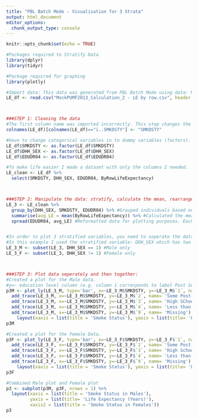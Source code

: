 ---
title: "PBL Batch Mode - Visualisation for 3 Strata"
output: html_document
editor_options: 
  chunk_output_type: console
---

```{r setup, include=FALSE}
knitr::opts_chunk$set(echo = TRUE)
```

```{r}
#Packages required to Stratify Data
library(dplyr)
library(tidyr)

#Package required for graphing
library(plotly)

#Import data: This data was generated from PBL Batch Mode using data: MockPUMF2013.csv, and selecting By Row Measures - Life Expectancy.
LE_df <- read.csv("MockPUMF2013_Calculation_2 - LE by row.csv", header = TRUE)



###STEP 1: Cleaning the data
#The first column name was imported incorrectly. This step changes the name back to how it's supposed to be. 
colnames(LE_df)[colnames(LE_df)=="ï..SMKDSTY"] <- "SMKDSTY"

#Have to change categorical variables in to dummy variables (factors). If they are not changed the graph will be incorrect.
LE_df$SMKDSTY <- as.factor(LE_df$SMKDSTY)
LE_df$DHH_SEX <- as.factor(LE_df$DHH_SEX)
LE_df$EDUDR04 <- as.factor(LE_df$EDUDR04)

#To make life easier I made a dataset with only the columns I needed.
LE_clean <- LE_df %>%
  select(SMKDSTY, DHH_SEX, EDUDR04, ByRowLifeExpectancy)



###STEP 2: Manipulate the data: stratify, calculate the mean, rearrange, and split:
LE_3 <- LE_clean %>%  
  group_by(DHH_SEX, SMKDSTY, EDUDR04) %>% #Grouped individuals based on thier levels of Sex, Smoking Status, and Education Level
  summarise(avg_LE = mean(ByRowLifeExpectancy)) %>% #Calculated the mean LE for each combination of strata levels
  spread(EDUDR04, avg_LE) #Reformatted data for plotting purposes. Each level of the variable EDUDR04 will now be it's own column and filled with the corresponding LE value. 


#In order to plot 3 stratified variables, you need to seperate the data into n subsets where n is the number of levels within one stratified variable.
#In this example I used the stratified variable: DDH_SEX which has two levels (1-Male, 2-Female). Therefore I seperated the data into two subsets one with only Male data and the other with only Female data
LE_3_M <- subset(LE_3, DHH_SEX == 1) #Male only
LE_3_F <- subset(LE_3, DHH_SEX != 1) #Female only



###STEP 3: Plot data seperately and then together:
#Created a plot for the Male data. 
#y=~ education level column (e.g. column 1 corresponds to label Post Secondary Graduate) 
p3M <- plot_ly(LE_3_M, type='bar', x=~LE_3_M$SMKDSTY, y=~LE_3_M$`1`, name = 'Post-Secondary Graduate') %>%
  add_trace(LE_3_M, x=~LE_3_M$SMKDSTY, y=~LE_3_M$`2`, name= 'Some Post-Secondary') %>%
  add_trace(LE_3_M, x=~LE_3_M$SMKDSTY, y=~LE_3_M$`3`, name= 'High SChool Graduate') %>%
  add_trace(LE_3_M, x=~LE_3_M$SMKDSTY, y=~LE_3_M$`4`, name= 'Less than High School') %>%
  add_trace(LE_3_M, x=~LE_3_M$SMKDSTY, y=~LE_3_M$`9`, name= 'Missing') %>%
    layout(xaxis = list(title = 'Smoke Status'), yaxis = list(title= 'Life Expectancy (Years)'), barmode='group')
p3M

#Created a plot for the Female Data. 
p3F <- plot_ly(LE_3_F, type='bar', x=~LE_3_F$SMKDSTY, y=~LE_3_F$`1`, name = 'Post-Secondary Graduate') %>%
  add_trace(LE_3_F, x=~LE_3_F$SMKDSTY, y=~LE_3_F$`2`, name= 'Some Post-Secondary') %>%
  add_trace(LE_3_F, x=~LE_3_F$SMKDSTY, y=~LE_3_F$`3`, name= 'High School Graduate') %>%
  add_trace(LE_3_F, x=~LE_3_F$SMKDSTY, y=~LE_3_F$`4`, name= 'Less than High School') %>%
  add_trace(LE_3_F, x=~LE_3_F$SMKDSTY, y=~LE_3_F$`9`, name= 'Missing') %>%
    layout(xaxis = list(title = 'Smoke Status'), yaxis = list(title= 'Life Expectancy (Years)'), barmode='group')
p3F

#Combined Male plot and Female plot
p3 <- subplot(p3M, p3F, nrows = 1) %>%
  layout(xaxis = list(title = 'Smoke Status in Males'), 
         yaxis = list(title= 'Life Expectancy (Years)'),
         xaxis2 = list(title = 'Smoke Status in Females'))
p3
```